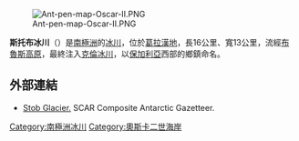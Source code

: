 [[Image:Ant-pen-map-Oscar-II.PNG|thumb]]

'''斯托布冰川'''（{{lang-en|Stob Glacier}}）是[[南極洲|南極洲]]的[[冰川|冰川]]，位於[[葛拉漢地|葛拉漢地]]，長16公里、寬13公里，流經[[布魯斯高原|布魯斯高原]]，最終注入[[克倫冰川|克倫冰川]]，以[[保加利亞|保加利亞]]西部的鄉鎮命名。

{{coord|65|26|40|S|63|03|00|W|display=title}}

==外部連結==
* [https://data.aad.gov.au/aadc/gaz/scar/display_name.cfm?gaz_id=137432 Stob Glacier.] {{Wayback|url=https://data.aad.gov.au/aadc/gaz/scar/display_name.cfm?gaz_id=137432 |date=20200702021451 }} SCAR Composite Antarctic Gazetteer.

{{DEFAULTSORT:Stob Glacier}}
[[Category:南極洲冰川|Category:南極洲冰川]]
[[Category:奧斯卡二世海岸|Category:奧斯卡二世海岸]]


{{OscarIICoast-geo-stub}}